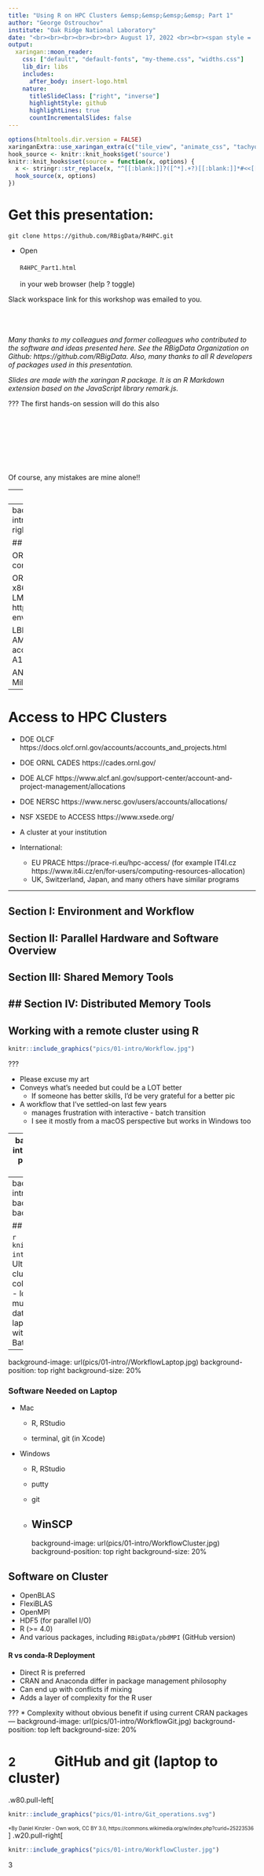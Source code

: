```yaml
---
title: "Using R on HPC Clusters &emsp;&emsp;&emsp;&emsp; Part 1"
author: "George Ostrouchov"
institute: "Oak Ridge National Laboratory"
date: "<br><br><br><br><br><br> August 17, 2022 <br><br><span style = 'font-size: 50%;'> Background Image: FRONTIER, First Top500 exascale system, announced June 2022</span>"
output:
  xaringan::moon_reader:
    css: ["default", "default-fonts", "my-theme.css", "widths.css"]
    lib_dir: libs
    includes:
      after_body: insert-logo.html
    nature:
      titleSlideClass: ["right", "inverse"]
      highlightStyle: github
      highlightLines: true
      countIncrementalSlides: false
---
```


```r
options(htmltools.dir.version = FALSE)
xaringanExtra::use_xaringan_extra(c("tile_view", "animate_css", "tachyons"))
hook_source <- knitr::knit_hooks$get('source')
knitr::knit_hooks$set(source = function(x, options) {
  x <- stringr::str_replace(x, "^[[:blank:]]?([^*].+?)[[:blank:]]*#<<[[:blank:]]*$", "*\\1")
  hook_source(x, options)
})
```
# Get this presentation: 
`git clone https://github.com/RBigData/R4HPC.git`

* Open <br><br>`R4HPC_Part1.html` <br><br> in your web browser (help ? toggle)
<br>

Slack workspace link for this workshop was emailed to you. 
<br><br><br><br>

*Many thanks to my colleagues and former colleagues who contributed to the software and ideas presented here. See the RBigData Organization on Github: https://github.com/RBigData. Also, many thanks to all R developers of packages used in this presentation.*

*Slides are made with the xaringan R package. It is an R Markdown extension based on the JavaScript library remark.js.*

???
The first hands-on session will do this also
<br><br><br><br><br><br><br><br>

Of course, any mistakes are mine alone!!

---
# Using R on HPC Clusters Webinar

* A basic workflow for how to use R on an HPC cluster
* Speed up R scripts with parallel computing concepts
* Many packages in R offer parallel computing abstractions, yet they use a much smaller set of underlying approaches: 
   * multithreading in compiled code, the unix fork, and MPI
* We take a narrow path to focus on the direct approaches
* Targeted for current users of OLCF, CADES, ALCF and NERSC
* Others are welcome to the lecture portions but will not be able to participate in all of the hands-on activities

#### Objectives 

* Learn a workflow to edit R code on your laptop and run it on an HPC cluster

* Learn how to use multicore and distributed parallel concepts in R on an HPC cluster system

???
* The workflow is half the battle to manage frustration of new users
* HPC cluster has several parallel resources used simulatneously
* On a laptop, often one choice among approaches is made
* Many abstractions are a layer above the basics
   * foreach, dopar, futures
   * Understanding basics helps understanding the abstractions 
   * Add another layer to a complex situation - harder debug
   * Basics are closer to HPC community (largely C and C++) terminology
      * Helps understanding HPC language

* Some of the exercises can be done on a laptop but miss the important workflow socialization

---
background-image: url(pics/01-intro/WorkflowCluster.jpg)
background-position: top right
background-size: 20%

## The Clusters

ORNL OLCF Andes
* 704 nodes, each with two 16-core 3.0 GHz AMD EPYC processors

ORNL CADES SHPC Condos
* ~650 nodes, a mix of x86_64 processors with 32 to 128 cores
* New LMOD software stack (see https://docs.cades.ornl.gov/#condos/software/bash-env/#new-software-stack)

LBL NERSC Perlmutter 
* 3,072 CPU-only nodes, AMD EPYC Milan, each with 64 cores
* 1,536 GPU-accelerated nodes, AMD EPYC Milan + 4 NVIDIA A100 GPU

ANL ACLF Polaris
* 560 nodes, each with AMD EPYC Milan (32 cores)  + 4 NVIDIA A100 GPU

---
# Access to HPC Clusters

* DOE OLCF https://docs.olcf.ornl.gov/accounts/accounts_and_projects.html
* DOE ORNL CADES https://cades.ornl.gov/
* DOE ALCF https://www.alcf.anl.gov/support-center/account-and-project-management/allocations

* DOE NERSC https://www.nersc.gov/users/accounts/allocations/
* NSF XSEDE to ACCESS https://www.xsede.org/

* A cluster at your institution  

* International:
   * EU PRACE https://prace-ri.eu/hpc-access/ (for example IT4I.cz https://www.it4i.cz/en/for-users/computing-resources-allocation) 
   * UK, Switzerland, Japan, and many others have similar programs

 
---

## Section I: **Environment and Workflow**
## Section II: Parallel Hardware and Software Overview
## Section III: Shared Memory Tools
## Section IV: Distributed Memory Tools
---
## Working with a remote cluster using R

```r
knitr::include_graphics("pics/01-intro/Workflow.jpg")
```
???

* Please excuse my art
* Conveys what's needed but could be a LOT better
   * If someone has better skills, I'd be very grateful for a better pic
   
* A workflow that I've settled-on last few years
   * manages frustration with interactive - batch transition
   * I see it mostly from a macOS perspective but works in Windows too
   
---
background-image: url(pics/01-intro//Workflow.jpg)
background-position: top right
background-size: 20%

### Laptop RStudio (Posit in October, 2022)
* Familiar custom editing environment (Windows, Mac, Unix)
* Interactive Syntax checking

### GitHub/GitLab
* Portability to remote computing
* Version control
* Collaboration

### Cluster unix
* Same environment for all
* Batch job submission

#### Advanced: interactive multinode development and debugging
* Available now (packages: launchr, pbdCS, pbdRPC, remoter)
* Needs further development (particularly launchr) and standardization

???
* Portability - in your basement or on another continent - remorely in EU
* RStudio on cluster:
  * Installs difficult: legacy OS on HPC
  * Bandwidth
  * Minor RStudio differences due to OS
---
background-image: url(pics/01-intro//WorkflowRunning.jpg)
background-position: top right
background-size: 20%

## Running Distributed on a Cluster

```r
knitr::include_graphics("pics/01-intro/BatchRonCluster.jpg")
```
???
Ultimate goal of workshop
* Pic of cluster use with R: 32 R sessions collaborating on 8 nodes
   * Laptop - login node - resource script - multi R session collaboration
   * BIG data on parallel file system - not on laptop!
   * Can monitor a longer run with logins to compute nodes
   * Batch
---
background-image: url(pics/01-intro//WorkflowLaptop.jpg)
background-position: top right
background-size: 20%

### Software Needed on Laptop
* Mac
   * R, RStudio
   
   * terminal, git (in Xcode)
   
* Windows
   * R, RStudio
   
   * putty
   
   * git
   
   * WinSCP
---
background-image: url(pics/01-intro/WorkflowCluster.jpg)
background-position: top right
background-size: 20%

## Software on Cluster

* OpenBLAS
* FlexiBLAS
* OpenMPI
* HDF5 (for parallel I/O)
* R (>= 4.0)
* And various packages, including `RBigData/pbdMPI` (GitHub version)


#### R vs conda-R Deployment
* Direct R is preferred
* CRAN and Anaconda differ in package management philosophy
* Can end up with conflicts if mixing
* Adds a layer of complexity for the R user

???
* Complexity without obvious benefit if using current CRAN packages
---
background-image: url(pics/01-intro/WorkflowGit.jpg)
background-position: top left
background-size: 20%

# <font size="+2">2</font> $\qquad$ GitHub and git (laptop to cluster)

.w80.pull-left[
```r
knitr::include_graphics("pics/01-intro/Git_operations.svg")
```
<font size="-6">*By Daniel Kinzler - Own work, CC BY 3.0, https://commons.wikimedia.org/w/index.php?curid=25223536</font>
]
.w20.pull-right[
<br>
```r
knitr::include_graphics("pics/01-intro/WorkflowCluster.jpg")
```
3
<br><br><br><br><br><br><br><br><br><br>

```r
knitr::include_graphics("pics/01-intro/WorkflowLaptop.jpg")
```
1
]
---
background-image: url(pics/01-intro/WorkflowPushPull.jpg)
background-position: top right
background-size: 20%

# Making **git** easy: set ssh keys

.w80.pull-left[
```r
knitr::include_graphics("pics/01-intro/ssh-key-based-authentication.png")
```
<font size="-4">Graphic from </font>
```r
knitr::include_graphics("pics/01-intro/ssh-credit.png")
```
]
.w20.pull-right[
A message encrypted by public key is decrypted by private key
<br><br><br>
Works like a single-use password generator and authenticator
<br><br><br>
Your private keys are protected in your account (laptop and cluster)

<br><br><br><br>

Put your public key on GitHub to enable easy access
]
---
background-image: url(pics/01-intro//WorkflowCluster.jpg)
background-position: top right
background-size: 20%

# Clusters are Linux systems
* Linux is one of many descendants of original Unix. MacOS is another.

* Like all file systems, Linux files are organized as a tree.

* When in a terminal, you are talking to a *shell* program (*bash* is most common)

   * Each command can have a list of *options* and a list of *arguments*
   * *Standard input* and *standard output* of a command is the terminal but can be redirected
   * **<**, **<<**, **>**, **>>** redirect standard input and output
   * *command1* **|** *command2* pipes standard output1 to standard input2
   * Commands are looked up in directories listed in your PATH variable (try "echo $PATH")
   * $ means substitute variable value
   * *export* lists (or sets) shell variables and their values

* There are many resources on the web to learn Linux basics

???
* A few unix things to explain scripts you will see

---
background-image: url(pics/01-intro/WorkflowCluster.jpg)
background-position: top right
background-size: 20%

## Job Submission on Cluster

* Command line submission
* Shell script submission (preferred)

.pull-left[
#### Slurm (Andes, CADES, Perlmutter)
<mark>sbatch  *your-shell-script.sh* </mark>

<mark>squeue  -u *uid*</mark>

<mark>scancel  *jobnumber*</mark>
]
.pull-right[
#### Cobalt - PBS (Polaris)
<mark>qsub   *your-shell-script.sh* 

<mark>qstat -u *uid*

<mark>qdel  *jobname*</mark>
]  
<br>
* **module** to set software environment (PATH)
  * <mark>*module list*</mark> - list what is loaded
  * <mark>*module avail*</mark> - list what is available
  * <mark>*module load r*</mark>
  
???
* More explanation for scripts you will see
  
---
## Hands-on Session 1 - Fork and clone your R4HPC
* Fork R4HPC to your GitHub account
   * Login to GitHub (or GitLab)
   * Navigate to RBigData/R4HPC repository
   * GitHub: Fork button near top-right and copy forked repo url
   * GitLab: See https://docs.gitlab.com/ee/api/import.html
* Clone to New Project in RStudio
* Open Terminal window (ssh or putty)
* Login to cluster
* clone your R4HPC (git clone ...)
* You are ready for the development loop: 
   * edit -> commit -> push -> pull -> run -> examine output
   
.pull-left[
```r
knitr::include_graphics("pics/01-intro/Workflow.jpg")
```
]
.pull-right[
```r
knitr::include_graphics("pics/01-intro/BatchRonCluster.jpg")
```
]

---
## Hands-on Session 1 - On Login Node
* Below, replace `MACHINE` with your cluster name (andes, cades are available)
* Go to `R4HPC/code_0` directory and run
   * `./packages_MACHINE.sh` to install all R packages that will be used

* Go to `R$HPC/code_1` directory and run
   * `sbatch hello_MACHINE_slurm.sh` to run a script that illustrates a basic two-level parallelism
   * We will return to this script throughout the workshop as we learn its components

* Examine output in `hello.e` and `hello.o` and notice that:
  * 4 nodes are involved
  * 4 R sessions were running on each node for a total of 16
  * Each R session ran `mclapply` on several cores
  * All `mclapply` process id's are reported
  * The code figured out how many cores in total
  * Only one R session wrote the output

???
#SBATCH -A your-group-account

`group` will show what groups you are in

---
# Section II:  <br> <br> Parallel Hardware

---
background-image: url(pics/Mangalore/ParallelHardware/Slide7.png)
background-position: bottom
background-size: 90%

# Three Basic Concepts in Hardware

???
# GPU - NVIDIA
# MIC - Intel KNL - ARM

* Manycore chip with memory on the chip instead of separate memory boards: https://www.youtube.com/watch?v=eXhlDt2SD8o
  * A manycore that can act as a GPU
  * Multocores are MIMD and can run anything
  * GPU are SIMD and more limited
---
background-image: url(pics/Mangalore/ParallelHardware/Slide1.png)
background-position: bottom
background-size: 90%

# Three Basic Concepts in Hardware

???
# GPU - NVIDIA
# MIC - Intel KNL - ARM

* Manycore chip with memory on the chip instead of separate memory boards: https://www.youtube.com/watch?v=eXhlDt2SD8o
  * A manycore that can act as a GPU
  * Multocores are MIMD and can run anything
  * GPU are SIMD and more limited
---
background-image: url(pics/Mangalore/ParallelHardware/Slide2.png)
background-position: bottom
background-size: 90%

???
Graphics
---
background-image: url(pics/Mangalore/ParallelHardware/Slide3.png)
background-position: bottom
background-size: 90%

???
GPU - NVIDIA
MIC - Intel KNL
---
background-image: url(pics/Mangalore/ParallelHardware/Slide4.png)
background-position: bottom
background-size: 90%

---
background-image: url(pics/Mangalore/ParallelHardware/Slide5.png)
background-position: bottom
background-size: 90%

---
background-image: url(pics/Mangalore/ParallelHardware/Slide6.png)
background-position: bottom
background-size: 90%

---
# Section III:  <br> <br> Parallel Software

---
background-image: url(pics/Mangalore/ParallelSoftware/Slide2.png)
background-position: bottom
background-size: 90%

# Native Programming Mindset

---
background-image: url(pics/Mangalore/ParallelSoftware/Slide3.png)
background-position: bottom
background-size: 90%

# Native Programming Models and Tools

---
background-image: url(pics/Mangalore/ParallelSoftware/Slide4.png)
background-position: bottom
background-size: 90%

# 35+ Years of Practical Parallel Computing

---
background-image: url(pics/Mangalore/ParallelSoftware/Slide5.png)
background-position: bottom
background-size: 90%

# Last 15+ years of Advances

---
background-image: url(pics/Mangalore/ParallelSoftware/Slide6.png)
background-position: bottom
background-size: 90%

## Distributed Programming Works in Shared Memory

---
background-image: url(pics/Mangalore/ParallelSoftware/Slide7.png)
background-position: bottom
background-size: 90%

# R Interfaces to Low-Level Native Tools
---
# Section IV:  <br> <br> Shared Memory Tools
## Working with a single node
---
background-image: url(pics/Mangalore/ParallelSoftware/Slide7shared.jpg)
background-position: bottom
background-size: 90%

# Working with a single node

---
background-image: url(pics/Mangalore/ParallelSoftware/Slide7fork.jpg)
background-position: bottom
background-size: 90%

# fork via mclapply
???
* we begin with `paralel`'s multicore parts
* continue with Foreign language via libraries (OpenBLAS, nvBLAS)
* go to SPMD MPI with collectives

* reverse of history - because we are used to a laptop 
* Distributed - some things are recomputed rather than communicated


---
background-image: url(pics/Mangalore/ParallelSoftware/Slide7fork.jpg)
background-position: top right
background-size: 20%

# Unix `fork`
* A memory efficient parallelism on shared memory devices  

* Copy-on-write: copy page if forked process tries to write  

* R: **parallel** package `mclapply` and friends  
   * Use for numerical sections only
   * Avoid GUI, I/O, and graphics sections
* Convenient for data (not modified)

* Convenient for functional languages like R

* Careful with nested parallelism
  * OpenBLAS takes all cores by default
  * data.table switches to single threaded mode upon fork

.footnote[A deeper discussion of `fork` memory (if you have interest) on [YouTube](https://www.youtube.com/watch?v=8hVLcyBkSXY) by Chris Kanich (UIC)]

---
background-image: url(pics/Mangalore/ParallelSoftware/Slide7fork.jpg)
background-position: top right
background-size: 20%

# Copy-on-write

```r
knitr::include_graphics("pics/MC/Fork/Slide1.png")
```
???
* All done with pointers
* Memory is in pages
* Processes not aware of each other or other's memory use
* OS is aware of memory use
* 16 forks write = 16 copies of memory

---
background-image: url(pics/Mangalore/ParallelSoftware/Slide7fork.jpg)
background-position: top right
background-size: 20%

# Mapping Threads to Cores
### Theory and Reality
* Operating system manages core affinity
* OS tasks can compete and core switching occurs frequently

.pull-left[
```r
knitr::include_graphics("pics/WSC/iDVTstR_theory.jpg")
```
]
.pull-right[
```r
knitr::include_graphics("pics/WSC/iDVTstR_reality.jpg")
```
]

---
background-image: url(pics/Mangalore/ParallelSoftware/Slide7fork.jpg)
background-position: top right
background-size: 20%

# Parallel Drop-in replacements (almost) <br> for `lapply`, `mapply`, and `Map`
<mark>
`mclapply(X, FUN, ...,`
`         mc.preschedule = TRUE, mc.set.seed = TRUE,`
`         mc.silent = FALSE, mc.cores = getOption("mc.cores", 2L),`
`         mc.cleanup = TRUE, mc.allow.recursive = TRUE, affinity.list = NULL)`
</mark>

`mcmapply(FUN, ...,`
`         MoreArgs = NULL, SIMPLIFY = TRUE, USE.NAMES = TRUE,`
`         mc.preschedule = TRUE, mc.set.seed = TRUE,`
`         mc.silent = FALSE, mc.cores = getOption("mc.cores", 2L),`
`         mc.cleanup = TRUE, affinity.list = NULL)`

`mcMap(f, ...)`

---
## Hands-on Session 2 - Multicore Random Forest

* Go to `R4HPC/code_2` directory

* Look at the `rf_serial.R` and `rf_mc.R` codes

---
background-image: url(pics/Mangalore/ParallelSoftware/Slide7fork.jpg)
background-position: top right
background-size: 20%

## Hands-on Session 2 - Example Random forest Code
#### Letter recognition data ( $20\,000 \times 17$ )
```r
knitr::include_graphics("pics/MC/ML_FreySlate1991.png")
```

.footnote[*Parallel Statistical Computing with R: An Illustration on Two Architectures [ 	arXiv:1709.01195](https://arxiv.org/abs/1709.01195)]
---
background-image: url(pics/Mangalore/ParallelSoftware/Slide7fork.jpg)
background-position: top right
background-size: 20%

## Hands-on Session 2 - Random Forest Classification

### Build many decision trees

### Each tree built from

* random subset of variables: subset of columns

* resampled (with replacement) data: same number of rows

### Use their majority votes to classify

---
### Hands-on Session 2 - `R4HPC/code_2/rf_serial.R`
```r
```

---
### Hands-on Session 2 - `R4HPC/code_2/rf_mc.R`
```r
```

---
## Hands-on Session 2 - Assignment

Time the random forest code `rf_mc.R` for 1 through 32 cores by modifying the `rf_MACHINE_slurm.sh` script.
---
background-image: url(pics/Mangalore/ParallelSoftware/Slide7libs.jpg)
background-position: bottom
background-size: 90%

# Libraries via compiled language interfaces

---
background-image: url(pics/Mangalore/ParallelSoftware/Slide7libs.jpg)
background-position: top right
background-size: 20%

# R-LAPACK-BLAS

* BLAS: Basic Linear Algebra Subroutines - A matrix multiplication library
  * `%*%`, `crossprod()`, `sweep()`, `scale()`, and many more

* LAPACK: dense and banded matrix decomposition and more
  * `svd()`, `La.svd()`, `prcomp()`, `princomp()`, `qr()`, `solve()`, `chol()`, `norm()`, and many more
  * But not `lm()`, careful with `qr(x, LAPACK = TRUE)`: column pivoting

* Implementations: OpenBLAS, Intel MKL, Nvidia nvBLAS, Apple vecLib, AMD BLIS, Arm Performance Libraries

* **FlexiBLAS**: A BLAS and LAPACK wrapper library with runtime exchangeable backends
   * Great for benchmarking implementations
   * Great for dynamic core assignment

???
* Optimizes algorithm to chip microarchitecture details 
   * memory hierarchies (L1 cache, L2 cache, etc.) and 
   * register vector length
   
* FlexiBLAS Standardization of API for BLAS core control
   * C, C++, R, Python/numpy, Julia

---

## Faster BLAS For Faster R on your Laptop (macOS)

```r
## Default BLAS from Netlib
> x = matrix(rnorm(1e7), nrow = 1e4)
> system.time(crossprod(x))
   user  system elapsed 
  6.752   0.023   6.801 
```
```r
## vecLib (4 cores)
> system.time(crossprod(x))
   user  system elapsed 
  0.420   0.003   0.078 
```
```r
## OpenBLAS (4 cores)
> system.time(crossprod(x))
   user  system elapsed 
  0.457   0.028   0.075 
```
---
## Install FlexiBLAS For BLAS Control on macOS Laptop

* Install Xcode and command line tools
* Install Homebrew: https://brew.sh/
* In a terminal window:
  * `brew install cmake`
  * `brew install openblas`
* cmake needs to be told about OpenBLAS: 
     * `export CMAKE_PREFIX_PATH=/usr/local/opt/openblas:$CMAKE_PREFIX_PATH`
* Install FlexiBLAS: https://www.mpi-magdeburg.mpg.de/projects/flexiblas
  * See Install section in its README.md
* After installation, link to R (terminal window):
  * `ln -sf /usr/local/lib/libflexiblas.dylib /Library/Frameworks/R.framework/Resources/lib/libRblas.dylib`
* In R, `install.packages("flexiblas")` and test if it works:
  * `flexiblas_avail()`
  * `flexiblas_list()`

R can now swap OpenBLAS and APPLE vecLib dynamically. <br>
Dynamically control number of cores used in OpenBLAS. <br>
Control vecLib threads with VECLIB_MAXIMUM_THREADS before starting R.

???
Long Install

Eases transition to cluster if practiced on laptop

Brings more portability to parallel codes

---
## For faster R on your Windows laptop

Assessing R performance with optimized BLAS across three operating systems   [link](https://thomasmcrow.com/blog/2021-08-optimized-blas-in-r/)

<br>

Building R 4+ for Windows with OpenBLAS    [link](https://www.r-bloggers.com/2020/05/building-r-4-for-windows-with-openblas/)

---
background-image: url(pics/Mangalore/ParallelSoftware/Slide7libs.jpg)
background-position: top right
background-size: 20%

## Hands-on Session 3 - FlexiBLAS

`code_3/flexiblas_setup.R`
```r
```

.footnote[
[https://github.com/Enchufa2/r-flexiblas](https://github.com/Enchufa2/r-flexiblas)  
[https://cran.r-project.org/package=flexiblas](https://cran.r-project.org/package=flexiblas)
]
---
background-image: url(pics/Mangalore/ParallelSoftware/Slide7libs.jpg)
background-position: top right
background-size: 20%

# Hands-on Session 3 - FlexiBLAS

* Go to `code_3` directory
* Submit `flexiblas_MACHINE_slurm.sh`
* Examine output to notice:
  * Maximum cores can be slow
  * Optimal cores can depend on matrix size and shape

